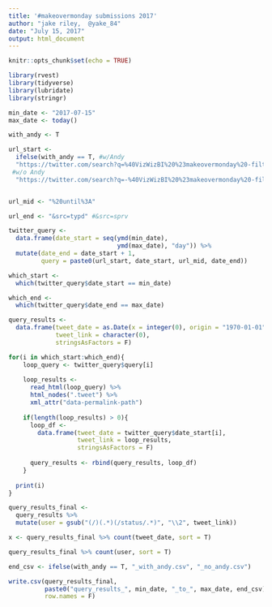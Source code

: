 ```yaml
---
title: '#makeovermonday submissions 2017'
author: "jake riley,  @yake_84"
date: "July 15, 2017"
output: html_document
---
```


```r
knitr::opts_chunk$set(echo = TRUE)
```

```r
library(rvest)
library(tidyverse)
library(lubridate)
library(stringr)

min_date <- "2017-07-15"
max_date <- today()

with_andy <- T
```


```r
url_start <- 
  ifelse(with_andy == T, #w/Andy
  "https://twitter.com/search?q=%40VizWizBI%20%23makeovermonday%20-filter%3Aretweets%20AND%20-filter%3Areplies%20%20AND%20filter%3Aimages%20since%3A",
 #w/o Andy
  "https://twitter.com/search?q=-%40VizWizBI%20%23makeovermonday%20-filter%3Aretweets%20AND%20-filter%3Areplies%20%20AND%20filter%3Aimages%20since%3A")


url_mid <- "%20until%3A"

url_end <- "&src=typd" #&src=sprv
```


```r
twitter_query <-
  data.frame(date_start = seq(ymd(min_date), 
                              ymd(max_date), "day")) %>% 
  mutate(date_end = date_start + 1,
         query = paste0(url_start, date_start, url_mid, date_end))
```

```r
which_start <-
  which(twitter_query$date_start == min_date)

which_end <-
  which(twitter_query$date_end == max_date)

query_results <-
  data.frame(tweet_date = as.Date(x = integer(0), origin = "1970-01-01"),
             tweet_link = character(0), 
             stringsAsFactors = F)

for(i in which_start:which_end){
    loop_query <- twitter_query$query[i]
  
    loop_results <-
      read_html(loop_query) %>% 
      html_nodes(".tweet") %>% 
      xml_attr("data-permalink-path")
    
    if(length(loop_results) > 0){
      loop_df <-
        data.frame(tweet_date = twitter_query$date_start[i],
                   tweet_link = loop_results, 
                   stringsAsFactors = F)
      
      query_results <- rbind(query_results, loop_df)
    }
    
  print(i)    
}

```

```r
query_results_final <-
  query_results %>% 
  mutate(user = gsub("(/)(.*)(/status/.*)", "\\2", tweet_link))

x <- query_results_final %>% count(tweet_date, sort = T)

query_results_final %>% count(user, sort = T)

end_csv <- ifelse(with_andy == T, "_with_andy.csv", "_no_andy.csv")

write.csv(query_results_final, 
          paste0("query_results_", min_date, "_to_", max_date, end_csv), 
          row.names = F)
```
